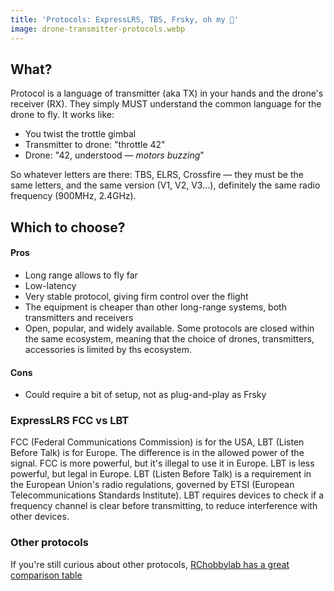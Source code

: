 ```yaml
---
title: 'Protocols: ExpressLRS, TBS, Frsky, oh my 🤯'
image: drone-transmitter-protocols.webp
---
```


## What?

Protocol is a language of transmitter (aka TX) in your hands and the drone's receiver (RX). They simply MUST understand the common language for the drone to fly.
It works like:

- You twist the trottle gimbal
- Transmitter to drone: "throttle 42"
- Drone: "42, understood — _motors buzzing_"

So whatever letters are there: TBS, ELRS, Crossfire — they must be the same letters, and the same version (V1, V2, V3...), definitely the same radio frequency (900MHz, 2.4GHz).

## Which to choose?

<TLDR title='Express LRS (ELRS)' />

#### Pros

- Long range allows to fly far
- Low-latency
- Very stable protocol, giving firm control over the flight
- The equipment is cheaper than other long-range systems, both transmitters and receivers
- Open, popular, and widely available. Some protocols are closed within the same ecosystem, meaning that the choice of drones, transmitters, accessories is limited by ths ecosystem.

#### Cons

- Could require a bit of setup, not as plug-and-play as Frsky

### ExpressLRS FCC vs LBT

FCC (Federal Communications Commission) is for the USA, LBT (Listen Before Talk) is for Europe. The difference is in the allowed power of the signal. FCC is more powerful, but it's illegal to use it in Europe. LBT is less powerful, but legal in Europe.
LBT (Listen Before Talk) is a requirement in the European Union's radio regulations, governed by ETSI (European Telecommunications Standards Institute). LBT requires devices to check if a frequency channel is clear before transmitting, to reduce interference with other devices.

### Other protocols

If you're still curious about other protocols, [RChobbylab has a great comparison table](https://rchobbylab.com/fpv-radio-protocol/)

